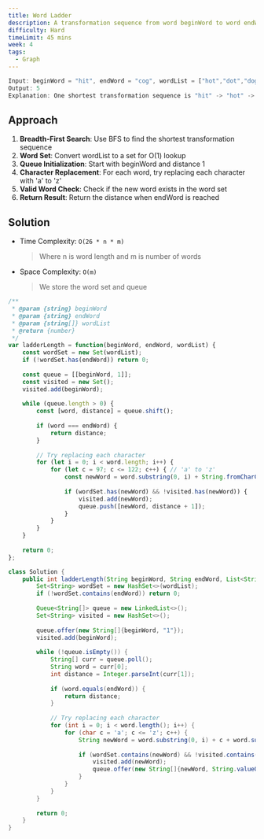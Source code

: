 ```yaml
---
title: Word Ladder
description: A transformation sequence from word beginWord to word endWord using a dictionary wordList is a sequence of words beginWord -> s1 -> s2 -> ... -> sk such that - Every adjacent pair of words differs by a single character.
difficulty: Hard
timeLimit: 45 mins
week: 4
tags:
  - Graph
---
```


```js title="Example"
Input: beginWord = "hit", endWord = "cog", wordList = ["hot","dot","dog","lot","log","cog"]
Output: 5
Explanation: One shortest transformation sequence is "hit" -> "hot" -> "dot" -> "dog" -> "cog", which is 5 words long.
```

## Approach

1. **Breadth-First Search**: Use BFS to find the shortest transformation sequence
2. **Word Set**: Convert wordList to a set for O(1) lookup
3. **Queue Initialization**: Start with beginWord and distance 1
4. **Character Replacement**: For each word, try replacing each character with 'a' to 'z'
5. **Valid Word Check**: Check if the new word exists in the word set
6. **Return Result**: Return the distance when endWord is reached

## Solution

- Time Complexity: `O(26 * n * m)`
  > Where n is word length and m is number of words
- Space Complexity: `O(m)`
  > We store the word set and queue

```js tab="JavaScript"
/**
 * @param {string} beginWord
 * @param {string} endWord
 * @param {string[]} wordList
 * @return {number}
 */
var ladderLength = function(beginWord, endWord, wordList) {
    const wordSet = new Set(wordList);
    if (!wordSet.has(endWord)) return 0;
    
    const queue = [[beginWord, 1]];
    const visited = new Set();
    visited.add(beginWord);
    
    while (queue.length > 0) {
        const [word, distance] = queue.shift();
        
        if (word === endWord) {
            return distance;
        }
        
        // Try replacing each character
        for (let i = 0; i < word.length; i++) {
            for (let c = 97; c <= 122; c++) { // 'a' to 'z'
                const newWord = word.substring(0, i) + String.fromCharCode(c) + word.substring(i + 1);
                
                if (wordSet.has(newWord) && !visited.has(newWord)) {
                    visited.add(newWord);
                    queue.push([newWord, distance + 1]);
                }
            }
        }
    }
    
    return 0;
};
```

```java tab="Java"
class Solution {
    public int ladderLength(String beginWord, String endWord, List<String> wordList) {
        Set<String> wordSet = new HashSet<>(wordList);
        if (!wordSet.contains(endWord)) return 0;
        
        Queue<String[]> queue = new LinkedList<>();
        Set<String> visited = new HashSet<>();
        
        queue.offer(new String[]{beginWord, "1"});
        visited.add(beginWord);
        
        while (!queue.isEmpty()) {
            String[] curr = queue.poll();
            String word = curr[0];
            int distance = Integer.parseInt(curr[1]);
            
            if (word.equals(endWord)) {
                return distance;
            }
            
            // Try replacing each character
            for (int i = 0; i < word.length(); i++) {
                for (char c = 'a'; c <= 'z'; c++) {
                    String newWord = word.substring(0, i) + c + word.substring(i + 1);
                    
                    if (wordSet.contains(newWord) && !visited.contains(newWord)) {
                        visited.add(newWord);
                        queue.offer(new String[]{newWord, String.valueOf(distance + 1)});
                    }
                }
            }
        }
        
        return 0;
    }
}
```
